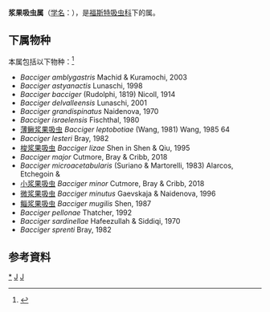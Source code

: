 {{Automatic Taxobox
| taxon = Bacciger
| authority = Nicoll, 1914 
}}

'''浆果吸虫属'''（[[学名|学名]]：{{lang|la|''Bacciger''}}），是[[福斯特吸虫科|福斯特吸虫科]]下的属。

==下属物种==
本属包括以下物种：<ref>{{cite web |title=Bacciger Nicoll, 1914 |url=https://www.gbif.org/species/4345750 |website=GBIF}}</ref>
* ''Bacciger amblygastris'' Machid & Kuramochi, 2003
* ''Bacciger astyanactis'' Lunaschi, 1998
* ''Bacciger bacciger'' (Rudolphi, 1819) Nicoll, 1914
* ''Bacciger delvalleensis'' Lunaschi, 2001
* ''Bacciger grandispinatus'' Naidenova, 1970
* ''Bacciger israelensis'' Fischthal, 1980
* [[薄鳅浆果吸虫|薄鳅浆果吸虫]] ''Bacciger leptobotiae'' (Wang, 1981) Wang, 1985 64
* ''Bacciger lesteri'' Bray, 1982
* [[梭浆果吸虫|梭浆果吸虫]] ''Bacciger lizae'' Shen in Shen & Qiu, 1995
* ''Bacciger major'' Cutmore, Bray & Cribb, 2018
* ''Bacciger microacetabularis'' (Suriano & Martorelli, 1983) Alarcos, Etchegoin &
* [[小浆果吸虫|小浆果吸虫]] ''Bacciger minor'' Cutmore, Bray & Cribb, 2018
* [[微浆果吸虫|微浆果吸虫]] ''Bacciger minutus'' Gaevskaja & Naidenova, 1996
* [[鲻浆果吸虫|鲻浆果吸虫]] ''Bacciger mugilis'' Shen, 1987
* ''Bacciger pellonae'' Thatcher, 1992
* ''Bacciger sardinellae'' Hafeezullah & Siddiqi, 1970
* ''Bacciger sprenti'' Bray, 1982

==参考資料==
{{reflist}}

{{taxonbar}}
[[Category:浆果吸虫属|*]]
[[Category:福斯特吸虫科|J]]
[[Category:1914年描述的分类群|J]]
